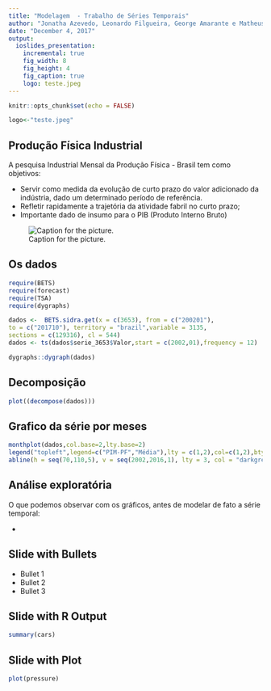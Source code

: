 ```yaml
---
title: "Modelagem  - Trabalho de Séries Temporais"
author: "Jonatha Azevedo, Leonardo Filgueira, George Amarante e Matheus Camelo"
date: "December 4, 2017"
output: 
  ioslides_presentation:
    incremental: true
    fig_width: 8
    fig_height: 4
    fig_caption: true
    logo: teste.jpeg
---
```


```r
knitr::opts_chunk$set(echo = FALSE)
```


```r
logo<-"teste.jpeg"
```
## Produção Física Industrial

A pesquisa Industrial Mensal da Produção Física - Brasil tem como objetivos:
  
  
  - Servir como medida da evolução de curto prazo do valor adicionado da indústria, dado um determinado período de referência. 
  - Refletir rapidamente a trajetória da atividade fabril no curto prazo;
  - Importante dado de insumo para o PIB (Produto Interno Bruto)
  
![Caption for the picture.]()
  
## Os dados  
  
```r
require(BETS)
require(forecast)
require(TSA)
require(dygraphs)
``` 


```r
dados <-  BETS.sidra.get(x = c(3653), from = c("200201"), 
to = c("201710"), territory = "brazil",variable = 3135, 
sections = c(129316), cl = 544)
dados <- ts(dados$serie_3653$Valor,start = c(2002,01),frequency = 12)
```
  
  
```r
dygraphs::dygraph(dados)
```

## Decomposição

```r
plot((decompose(dados)))
```

## Grafico da série por meses

  
```r
monthplot(dados,col.base=2,lty.base=2)
legend("topleft",legend=c("PIM-PF","Média"),lty = c(1,2),col=c(1,2),bty="n")
abline(h = seq(70,110,5), v = seq(2002,2016,1), lty = 3, col = "darkgrey")
```


## Análise exploratória

O que podemos observar com os gráficos, antes de modelar de fato a série temporal: 

 - 


## Slide with Bullets

- Bullet 1
- Bullet 2
- Bullet 3

## Slide with R Output

```r
summary(cars)
```

## Slide with Plot

```r
plot(pressure)
```

